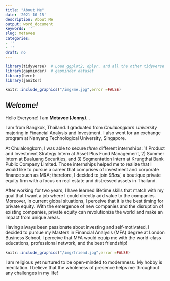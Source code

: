 ```yaml
---
title: "About Me"
date: '2021-10-15'
description: About Me
output: word_document
keywords: ''
slug: metavee
categories:
- ''
- ''
draft: no
---
```



```r
library(tidyverse)  # Load ggplot2, dplyr, and all the other tidyverse packages
library(gapminder)  # gapminder dataset
library(here)
library(janitor)
```

```r
knitr::include_graphics("/img/me.jpg",error =FALSE)
```

## *Welcome!*

Hello Everyone! I am **Metavee (Jenny)**...

I am from Bangkok, Thailand. I graduated from *Chulalongkorn University* majoring in Financial Analysis and Investment. I also went for an exchange program at Nanyang Technological University, Singapore. 

At Chulalongkorn, I was able to secure *three* different internships: 1) Product and Investment Strategy Intern at Asset Plus Fund Management, 2) Summer Intern at Bualuang Securities, and 3) Segmentation Intern at Krungthai Bank Public Company Limited. Those internships helped me to realize that I would like to pursue a career that comprises of investment and corporate finance such as M&A; therefore, I decided to join *9Basi*, a boutique private equity firm with a focus on real estate and distressed assets in Thailand.

After working for two years, I have learned lifetime skills that match with my goal that I want a job where I could directly add value to the companies. Moreover, in current global situations, I perceive that it is the best timing for private equity. With the emergence of new companies and the disruption of existing companies, private equity can revolutionize the world and make an impact from unique areas.

Having always been passionate about investing and self-motivated, I decided to pursue my Masters in Financial Analysis (MFA) degree at London Business School. I perceive that MFA would equip me with the world-class educations, professional network, and the best friendship!

```r
knitr::include_graphics("/img/friend.jpg",error =FALSE)
```

I am religious yet nurtured to be open-minded to modernness. My hobby is meditation. I believe that the wholeness of presence helps me throughout any challenges in my life!


